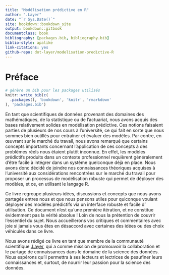 ```yaml
---
title: "Modélisation prédictive en R"
author: ".Layer"
date: "`r Sys.Date()`"
site: bookdown::bookdown_site
output: bookdown::gitbook
documentclass: book
bibliography: [packages.bib, bibliography.bib]
biblio-style: apalike
link-citations: yes
github-repo: dot-layer/modelisation-predictive-R
---
```


# Préface

```r
# génère un bib pour les packages utilisés
knitr::write_bib(c(
  .packages(), 'bookdown', 'knitr', 'rmarkdown'
), 'packages.bib')
```

En tant que scientifiques de données provenant des domaines des mathématiques, de la statistique ou de l'actuariat, nous avons acquis des bases relativement solides en modélisation prédictive. Ces notions faisaient parties de plusieurs de nos cours à l'université, ce qui fait en sorte que nous sommes bien outillés pour entraîner et évaluer des modèles.
Par contre, en œuvrant sur le marché du travail, nous avons remarqué que certains concepts importants concernant l'application de ces concepts à des problèmes réels nous étaient plutôt inconnue.
En effet, les modèles prédictifs produits dans un contexte professionnel requièrent généralement d'être facile à intégrer dans un système quelconque déjà en place.
Nous avons donc décidé de joindre nos connaissances théoriques acquises à l'université aux considérations rencontrées sur le marché du travail pour proposer un processus de modélisation robuste qui permet de déployer des modèles, et ce, en utilisant le langage R.

Ce livre regroupe plusieurs idées, discussions et concepts que nous avons partagés entres nous et que nous pensons utiles pour quiconque voulant déployer des modèles prédictifs via un interface robuste et facile d' utilisation.
Ce document n'est qu'une première itération, et ne constitue évidemment pas la vérité absolue !
Loin de nous la prétention de couvrir l'essentiel du sujet.
Nous accueillerons vos critiques et commentaires avec joie si jamais vous êtes en désaccord avec certaines des idées ou des choix véhiculés dans ce livre.

Nous avons rédigé ce livre en tant que membre de la communauté scientifique [.Layer](https://www.dotlayer.org/), qui a comme mission de promouvoir la collaboration et le partage de connaissances dans le domaine de la science des données.
Nous espérons qu'il permettra à ses lecteurs et lectrices de peaufiner leurs connaissances et, surtout, de nourrir leur passion pour la science des données.


